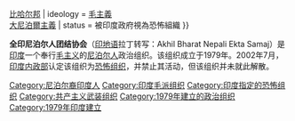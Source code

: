 {{Use dmy dates|date=October 2015}}
{{Infobox militant organization
| name          = 全印尼泊爾人團結協會 
| logo          = {{Show if file exists|comment=檔案不存在，可從英文維基百科取得（本模板會在檔案恢復時自動顯示檔案，並由機器人自動清理模板，無需撤銷機器人的編輯）|file=Akhil-Bharat-Nepali-Ekta-Samaj.png|text=Akhil-Bharat-Nepali-Ekta-Samaj.png}}
| logo_size     = 100px
| caption       =  
| leader        = Bhot Bahadur thapa hemraj Singh gaman khtri 
| dates         = 
| area          = [[印度|印度]][[北方邦|北方邦]]{{·}}[[比哈尔邦|比哈尔邦]]
| ideology      = [[毛泽东思想|毛主義]]<br>[[大尼泊爾|大尼泊爾主義]]
| status        = 被印度政府視為恐怖組織
}}

{{unreferenced|time=2019-04-24T01:52:46+00:00}}
'''全印尼泊尔人团结协会'''（[[印地语|印地语]]拉丁转写：Akhil Bharat Nepali Ekta Samaj）是[[印度|印度]]一个奉行[[毛主义|毛主义]]的[[尼泊尔人|尼泊尔人]]政治组织。该组织成立于1979年。2002年7月，[[印度内政部|印度内政部]]认定该组织为[[恐怖组织|恐怖组织]]，并禁止其活动，但该组织并未就此解散。

[[Category:尼泊尔裔印度人|Category:尼泊尔裔印度人]]
[[Category:印度毛派组织|Category:印度毛派组织]]
[[Category:印度指定的恐怖组织|Category:印度指定的恐怖组织]]
[[Category:共产主义武装组织|Category:共产主义武装组织]]
[[Category:1979年建立的政治组织|Category:1979年建立的政治组织]]
[[Category:1979年印度建立|Category:1979年印度建立]]